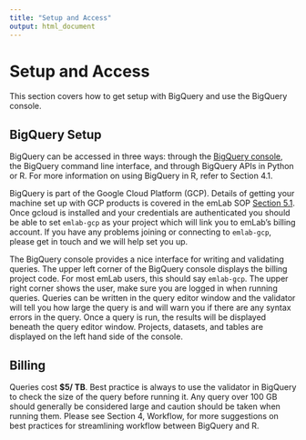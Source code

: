 ```yaml
---
title: "Setup and Access"
output: html_document
---
```


# Setup and Access

This section covers how to get setup with BigQuery and use the BigQuery console.  

## BigQuery Setup

BigQuery can be accessed in three ways: through the [BigQuery console](https://console.cloud.google.com/), the BigQuery command line interface, and through BigQuery APIs in Python or R. For more information on using BigQuery in R, refer to Section 4.1. 

BigQuery is part of the Google Cloud Platform (GCP). Details of getting your machine set up with GCP products is covered in the emLab SOP [Section 5.1](https://emlab-ucsb.github.io/SOP/5-1-google-cloud-platform.html). Once gcloud is installed and your credentials are authenticated you should be able to set `emlab-gcp` as your project which will link you to emLab’s billing account. If you have any problems joining or connecting to `emlab-gcp`, please get in touch and we will help set you up. 

The BigQuery console provides a nice interface for writing and validating queries. The upper left corner of the BigQuery console displays the billing project code. For most emLab users, this should say `emlab-gcp`. The upper right corner shows the user, make sure you are logged in when running queries. Queries can be written in the query editor window and the validator will tell you how large the query is and will warn you if there are any syntax errors in the query. Once a query is run, the results will be displayed beneath the query editor window. Projects, datasets, and tables are displayed on the left hand side of the console. 



## Billing

Queries cost **$5/ TB**. Best practice is always to use the validator in BigQuery to check the size of the query before running it. Any query over 100 GB should generally be considered large and caution should be taken when running them. Please see Section 4, Workflow, for more suggestions on best practices for streamlining workflow between BigQuery and R. 

